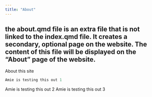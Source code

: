 ```yaml
---
title: "About"
---
```

## the about.qmd file is an extra file that is not linked to the index.qmd file. It creates a secondary, optional page on the website. The content of this file will be displayed on the "About" page of the website. 

About this site

```r
Amie is testing this out 1
```

Amie is testing this out 2
Amie is testing this out 3